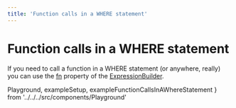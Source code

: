 ```yaml
---
title: 'Function calls in a WHERE statement'
---
```


# Function calls in a WHERE statement

If you need to call a function in a WHERE statement (or anywhere, really) you can use the 
[fn](https://kysely-org.github.io/kysely/interfaces/FunctionModule.html) property of the
[ExpressionBuilder](https://kysely-org.github.io/kysely/interfaces/ExpressionBuilder.html).

  Playground,
  exampleSetup,
  exampleFunctionCallsInAWhereStatement
} from '../../../src/components/Playground'

<Playground code={exampleFunctionCallsInAWhereStatement} setupCode={exampleSetup} />
